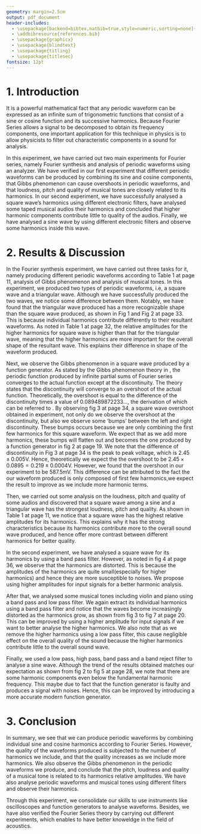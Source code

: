 ```yaml
---
geometry: margin=2.5cm 
output: pdf_document
header-includes:
  - \usepackage[backend=bibtex,natbib=true,style=numeric,sorting=none]{biblatex}
  - \addbibresource{references.bib}
  - \usepackage{graphicx}
  - \usepackage{blindtext}
  - \usepackage{titling}
  - \usepackage{titlesec}
fontsize: 12pt
---
```

\setcounter{page}{39}

# 1. Introduction
\vspace{-5mm}
  It is a powerful mathematical fact that any periodic waveform can be expressed as an infinite sum of trigonometric functions that consist of a sine or cosine function and its successive harmonics. Because Fourier Series allows a signal to be decomposed to obtain its frequency components, one important  application for this technique in physics is to allow physicists to filter out characteristic components in a sound for analysis. 
  
  In this experiment, we have carried out two main experiments for Fourier series, namely Fourier synthesis and analysis of periodic waveforms using an analyzer. We have verified in our first experiment that different periodic waveforms can be produced by combining its sine and cosine components, that Gibbs phenomenon can cause overshoots in periodic waveforms, and that loudness, pitch and quality of musical tones are closely related to its harmonics. In our second experiment, we have successfully analysed a square wave's harmonics using different electronic filters, have analysed some taped musical audios their harmonics and concluded that higher harmonic components contribute little to quality of the audios. Finally, we have analysed a sine wave by using different electronic filters and observe some harmonics inside this wave.

\vspace{-5mm}
# 2. Results & Discussion
\vspace{-5mm}
In the Fourier synthesis experiment, we have carried out three tasks for it, namely producing different periodic waveforms according to Table 1 at page 11, analysis of Gibbs phenomenon and analysis of musical tones. In this experiment, we produced two types of periodic waveforms, i.e, a square wave and a triangular wave. Although we have successfully produced the two waves, we notice some difference between them. Notably, we have found that the triangular wave produced has a more recognizable shape than the square wave produced, as shown in Fig 1 and Fig 2 at page 33. This is because individual harmonics contribute differently to their resultant waveforms. As noted in Table 1 at page 32, the relative amplitudes for the higher harmonics for square wave is higher than that for the triangular wave, meaning that the higher harmonics are more important for the overall shape of the resultant wave. This explains their difference in shape of the waveform produced. 

Next, we observe the Gibbs phenomenon in a square wave produced by a function generator. As stated by the Gibbs phenomenon theory in \cite{lecture_notes}, the periodic function produced by infinite partial sums of Fourier series converges to the actual function except at the discontinuity. The theory states that the discontinuity will converge to an overshoot of the actual function. Theoretically, the overshoot is equal to the difference of the discontinuity times a value of $0.089489872233\dots$, the derivation of which can be referred to \cite{lecture_notes}. By observing fig 3 at page 34, a square wave overshoot obtained in experiment, not only do we observe the overshoot at the discontinuity, but also we observe some 'bumps' between the left and right discontinuity. These bumps occurs because we are only combining the first few harmonics for  this square waveform. We expect that as we add more harmonics, these bumps will flatten out and becomes the one produced by a function generator in fig 2 at page 19. We note that the difference of discontinuity in Fig 3 at page 34 is the peak to peak voltage, which is $2.45 \pm 0.005\text{V}$. Hence, theoretically we expect the the overshoot to be $2.45\times0.0895=0.219 \pm0.0004 \text{V}$. However, we found that the overshoot in our experiment to be $587.5 \text{mV}$. This difference can be attributed to the fact the our waveform produced is only composed of first few harmonics,we expect the result to improve as we include more harmonic terms.

Then, we carried out some analysis on the loudness, pitch and quality of some audios and discovered that a square wave among a sine and a triangular wave has the strongest loudness, pitch and quality. As shown in Table 1 at page 11, we notice that a square wave has the highest relative amplitudes for its harmonics. This explains why it has the strong characteristics because its harmonics contribute more to the overall sound wave produced, and hence offer more contrast between different harmonics for better quality.

In the second experiment, we have analysed a square wave for its harmonics by using a band pass filter. However, as noted in fig 4 at page 36, we observe that the harmonics are distorted. This is because the amplitudes of the harmonics are quite small(especially for higher harmonics) and hence they are more susceptible to noises. We propose using higher amplitudes for input signals for a better harmonic analysis.

After that, we analysed some musical tones including violin and piano using a band pass and low pass filter. We again extract its individual harmonics using a band pass filter and notice that the waves become increasingly distorted as the harmonics grow, as shown from fig 3 to fig 7 at page 20. This can be improved by using a higher amplitude for input signals if we want to better analyse the higher harmonics. We also note that as we remove the higher harmonics using a low pass filter, this cause negligible effect on the overall quality of the sound because the higher harmonics contribute little to the overall sound wave. 

Finally, we used a low pass, high pass, band pass and a band reject filter to analyse a sine wave. Although the trend of the results obtained matches our expectation as shown from fig 2 to fig 5 at page 28, we note that there are some harmonic components even below the fundamental harmonic frequency. This maybe due to fact that the function generator is faulty and produces a signal with noises. Hence, this can be improved by introducing a more accurate modern function generator.

\vspace{-2mm}

# 3. Conclusion

\vspace{-5mm}

In summary, we see that we can produce periodic waveforms by combining individual sine and cosine harmonics according to Fourier Series. However, the quality of the waveforms produced is subjected to the number of harmonics we include, and that the quality increases as we include more harmonics. We also observe the Gibbs phenomenon in the periodic waveforms we produce, and conclude that the pitch, loudness and quality of a musical tone is related to its harmonics relative amplitudes. We have also analyse periodic waveforms and musical tones using different filters and observe their harmonics.  

Through this experiment, we consolidate our skills to use instruments like oscilloscopes and function generators to analyse waveforms. Besides, we have also verified the Fourier Series theory by carrying out different experiments, which enables to have better knoweldge in the field of acoustics.

\newpage{%
\printbibliography}

